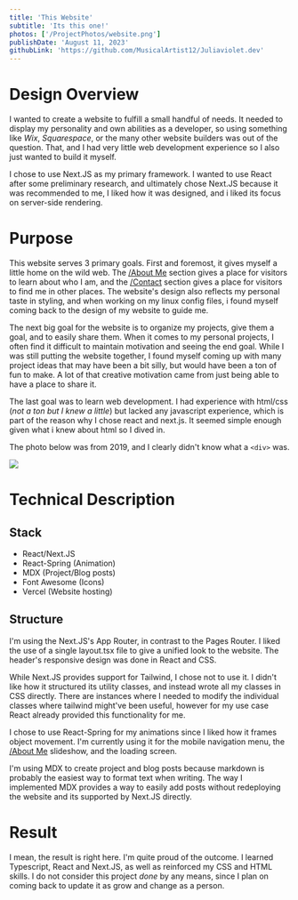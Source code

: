 ```yaml
---
title: 'This Website'
subtitle: 'Its this one!'
photos: ['/ProjectPhotos/website.png']
publishDate: 'August 11, 2023'
githubLink: 'https://github.com/MusicalArtist12/Juliaviolet.dev'
---
```



# Design Overview

I wanted to create a website to fulfill a small handful of needs. It needed to display my personality and own abilities as a developer, so using something like *Wix*, *Squarespace*, or the many other website builders was out of the question. That, and I had very little web development experience so I also just wanted to build it myself.

I chose to use Next.JS as my primary framework. I wanted to use React after some preliminary research, and ultimately chose Next.JS because it was recommended to me, I liked how it was designed, and i liked its focus on server-side rendering. 

# Purpose

This website serves 3 primary goals. First and foremost, it gives myself a little home on the wild web. The [/About Me](/About-Me) section gives a place for visitors to learn about who I am, and the [/Contact](/Contact) section gives a place for visitors to find me in other places. The website's design also reflects my personal taste in styling, and when working on my linux config files, i found myself coming back to the design of my website to guide me. 

The next big goal for the website is to organize my projects, give them a goal, and to easily share them. When it comes to my personal projects, I often find it difficult to maintain motivation and seeing the end goal. While I was still putting the website together, I found myself coming up with many project ideas that may have been a bit silly, but would have been a ton of fun to make. A lot of that creative motivation came from just being able to have a place to share it. 

The last goal was to learn web development. I had experience with html/css (*not a ton but I knew a little*) but lacked any javascript experience, which is part of the reason why I chose react and next.js. It seemed simple enough given what i knew about html so I dived in. 

The photo below was from 2019, and I clearly didn't know what a `<div>` was.

<img src="/ProjectPhotos/bad_website.png" />


# Technical Description

## Stack

- React/Next.JS 
- React-Spring (Animation)
- MDX (Project/Blog posts)
- Font Awesome (Icons)
- Vercel (Website hosting)

## Structure

I'm using the Next.JS's App Router, in contrast to the Pages Router. I liked the use of a single layout.tsx file to give a unified look to the website. The header's responsive design was done in React and CSS. 

While Next.JS provides support for Tailwind, I chose not to use it. I didn't like how it structured its utility classes, and instead wrote all my classes in CSS directly. There are instances where I needed to modify the individual classes where tailwind might've been useful, however for my use case React already provided this functionality for me.

I chose to use React-Spring for my animations since I liked how it frames object movement. I'm currently using it for the mobile navigation menu, the [/About Me](/About-Me) slideshow, and the loading screen. 

I'm using MDX to create project and blog posts because markdown is probably the easiest way to format text when writing. The way I implemented MDX provides a way to easily add posts without redeploying the website and its supported by Next.JS directly.

# Result

I mean, the result is right here. I'm quite proud of the outcome. I learned Typescript, React and Next.JS, as well as reinforced my CSS and HTML skills. I do not consider this project *done* by any means, since I plan on coming back to update it as grow and change as a person. 
